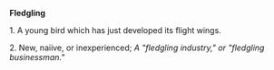 '''Fledgling'''

1. A young bird which has just developed its flight wings.

2. New, naiive, or inexperienced; ''A "fledgling industry," or "fledgling businessman."''